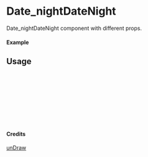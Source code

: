 
<Meta of={Date_nightDateNight} title="unDraw/Date_nightDateNight" />

# Date_nightDateNight

Date_nightDateNight component with different props.

#### Example

<Canvas of={Date_nightDateNight.Primary} />

## Usage

```ts
import { Date_nightDateNight } from "yadl-ui";

const Example = () => {
  return (
      <Date_nightDateNight />
  );
};

export default Example;
```

#### Credits
[unDraw](https://undraw.co/illustrations)
